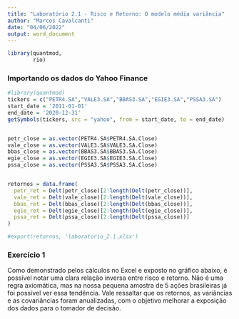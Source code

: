 ---
title: "Laboratório 2.1 - Risco e Retorno: O modelo média variância"
author: "Marcos Cavalcanti"
date: "04/06/2022"
output: word_document
---


```{r include = FALSE}
library(quantmod,
        rio)
```


### Importando os dados do Yahoo Finance  
  

```{r}
#library(quantmod)
tickers = c("PETR4.SA","VALE3.SA","BBAS3.SA","EGIE3.SA","PSSA3.SA")
start_date = '2011-01-01'
end_date = '2020-12-31'
getSymbols(tickers, src = "yahoo", from = start_date, to = end_date)


petr_close = as.vector(PETR4.SA$PETR4.SA.Close)
vale_close = as.vector(VALE3.SA$VALE3.SA.Close)
bbas_close = as.vector(BBAS3.SA$BBAS3.SA.Close)
egie_close = as.vector(EGIE3.SA$EGIE3.SA.Close)
pssa_close = as.vector(PSSA3.SA$PSSA3.SA.Close)


retornos = data.frame(
  petr_ret = Delt(petr_close)[2:length(Delt(petr_close))],
  vale_ret = Delt(vale_close)[2:length(Delt(vale_close))],
  bbas_ret = Delt(bbas_close)[2:length(Delt(bbas_close))],
  egie_ret = Delt(egie_close)[2:length(Delt(egie_close))],
  pssa_ret = Delt(pssa_close)[2:length(Delt(pssa_close))]
)

#export(retornos, 'laboratorio_2.1.xlsx')

```
  
  
### Exercício 1  
  
Como demonstrado pelos cálculos no Excel e exposto no gráfico abaixo, é possível notar uma clara relação inversa entre risco e retorno. Não é uma regra axiomática, mas na nossa pequena amostra de 5 ações brasileiras já foi possível ver essa tendência. Vale ressaltar que os retornos, as variâncias e as covariâncias foram anualizadas, com o objetivo melhorar a exposição dos dados para o tomador de decisão.  
  
  
  


Vale ainda notar que, nesse caso, estamos considerando risco unicamente determinado pela variância; algo que sabemos que não é uma boa medida de risco.


### Exercício 2  
  
  
### Item 2.1  
  
Sejam $w_1$ e $w_2$ as frações dos dois ativos de modo que $w_1 + w_2 = 1$. Desse modo, seja $r_i$ a variável aleatória que expressa o retorno do ativo $i$ e $r_c$ a variável aleatória que representa o retorno combinado da carteira, então    

  
$$ E[r_c] = \sum\limits_{i = 1}^{2} w_i \; E[r_i]$$
  
Enquanto que a variância da carteira é dada por  
  
$$V[r_c] = \sum\limits_{i,j = 1}^{2} w_i \times w_j \times cov(r_i,r_j)$$
  
Logo, temos
  
  
  
  
  
### Item 2.2  
  
Bom, agora vamos analisar o caso que os dois ativos têm correlação **perfeitamente** positiva e **perfeitamente** negativa. Para isso, vale lembrar que temos a seguinte relação:    
  
$$Corr(r_i,r_j) = \frac{Cov(r_i,r_j)}{\sqrt{\sigma^2_1 \;\sigma^2_2}}$$
  
Logo no caso em que $Corr(r_i,r_j) = 1$, temos  
  
$$Cov(r_i,r_j) = \sqrt{\sigma^2_1 \sigma^2_2}$$  
  
Analogamente, quando $Corr(r_i,r_j) = -1$, temos  
  
$$Cov(r_i,r_j) = - \sqrt{\sigma^2_1 \sigma^2_2}$$  
  
  
Sobre a pergunta se podemos inferir a rentabilidade do ativo livre de risco, a resposta é sim! Ora, se os ativos são perfeitamente descorrelacionados, então o risco é igual a zero e o seu retorno é a rentabilidade do ativo livre de risco.

A prova desse fato é simples e pode ser feita por contradição, baseada na Teoria da Arbitragem.  
  
Se, por um acaso, o ativo livre de risco tivesse uma rentabilidade difernte da nossa carteira hipotética, então haveria oportunidade de arbitragem entre os dois investimentos, o que deixaria a taxa sendo única.  
  
  
  
  

### Item 2.3 / 2.4  
  
Vamos formular um problema de programação matemática para minimizar a variância de uma carteira dado um retorno mínimo exigido.  
  
  
$$\min_{\omega} \frac{1}{2} \sum\limits_{i,j = 1}^{n} \omega_i \times \omega_j \times Cov(r_i,r_j)$$  

  
Sujeito a  
  
$$\sum\limits_{i = 1}^n \omega_i = 1$$
  
$$\sum\limits_{i = 1}^n \omega_i \times E[r_i] = R $$  
  
Temos ainda o caso em que a última restrição acima tem maior flexibilidade, de modo que  
  
$$\sum\limits_{i = 1}^n \omega_i \times E[r_i]  \geq R $$  
  


### Item 2.5  
  
Suponha uma cesta de $n$ ativos, temos um vetor de alocação dado por  
  
$$\omega = \left[\omega_1, \omega_2,...,\omega_n\right]$$  
  
**Andar sobre a curva** significa que esta é contínua em todo o seu dominio, ou seja, o modelo considera alocações de capital contínuas.  
  
Desse modo, considere duas combinações de ativos, A e B, 

















































